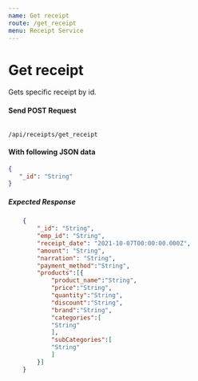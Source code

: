 ```yaml
---
name: Get receipt
route: /get_receipt
menu: Receipt Service
---
```

# Get receipt 
Gets specific receipt by id.

#### Send POST Request 
<Code>
/api/receipts/get_receipt
</Code>

#### With following JSON data
```json
{
   "_id": "String"
}
```

##### Expected Response
```json
    {
        "_id": "String",
        "emp_id": "String",
        "receipt_date": "2021-10-07T00:00:00.000Z",
        "amount": "String",
        "narration": "String",
        "payment_method":"String",
        "products":[{
            "product_name":"String",
            "price":"String",
            "quantity":"String",
            "discount":"String",
            "brand":"String",
            "categories":[
            "String"
            ],
            "subCategories":[
            "String"
            ]
        }]
    }
```
